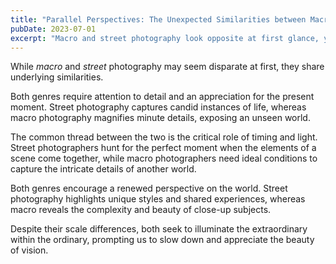 ```yaml
---
title: "Parallel Perspectives: The Unexpected Similarities between Macro and Street Photography"
pubDate: 2023-07-01
excerpt: "Macro and street photography look opposite at first glance, yet both reveal hidden worlds when timing and light align."
---
```


While *macro* and *street* photography may seem disparate at first, they share underlying similarities.

Both genres require attention to detail and an appreciation for the present moment. Street photography captures candid instances of life, whereas macro photography magnifies minute details, exposing an unseen world.

The common thread between the two is the critical role of timing and light. Street photographers hunt for the perfect moment when the elements of a scene come together, while macro photographers need ideal conditions to capture the intricate details of another world.

Both genres encourage a renewed perspective on the world. Street photography highlights unique styles and shared experiences, whereas macro reveals the complexity and beauty of close-up subjects.

Despite their scale differences, both seek to illuminate the extraordinary within the ordinary, prompting us to slow down and appreciate the beauty of vision.